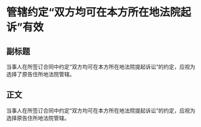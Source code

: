 # 管辖约定“双方均可在本方所在地法院起诉”有效
## 副标题
当事人在所签订合同中约定“双方均可在本方所在地法院提起诉讼”的约定，应视为选择了原告住所地法院管辖。
## 正文
当事人在所签订合同中约定“双方均可在本方所在地法院提起诉讼”的约定，应视为选择原告住所地法院管辖。